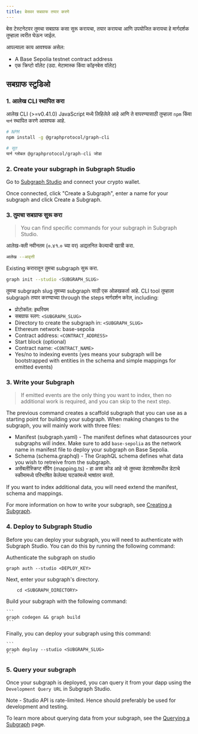 ```yaml
---
title: बेसवर सबग्राफ तयार करणे
---
```


बेस टेस्टनेटवर तुमचा सबग्राफ कसा सुरू करायचा, तयार करायचा आणि उपयोजित करायचा हे मार्गदर्शक तुम्हाला त्वरीत घेऊन जाईल.

आपल्याला काय आवश्यक असेल:

- A Base Sepolia testnet contract address
- एक क्रिप्टो वॉलेट (उदा. मेटामास्क किंवा कॉइनबेस वॉलेट)

## सबग्राफ स्टुडिओ

### 1. आलेख CLI स्थापित करा

आलेख CLI (>=v0.41.0) JavaScript मध्ये लिहिलेले आहे आणि ते वापरण्यासाठी तुम्हाला `npm` किंवा `यार्न` स्थापित करणे आवश्यक आहे.

```sh
# NPM
npm install -g @graphprotocol/graph-cli

# सूत
यार्न ग्लोबल @graphprotocol/graph-cli जोडा
```

### 2. Create your subgraph in Subgraph Studio

Go to [Subgraph Studio](https://thegraph.com/studio/) and connect your crypto wallet.

Once connected, click "Create a Subgraph", enter a name for your subgraph and click Create a Subgraph.

### 3. तुमचा सबग्राफ सुरू करा

> You can find specific commands for your subgraph in Subgraph Studio.

आलेख-क्ली नवीनतम (०.४१.० च्या वर) अद्यतनित केल्याची खात्री करा.

```sh
आलेख --आवृत्ती
```

Existing करारातून तुमचा subgraph सुरू करा.

```sh
graph init --studio <SUBGRAPH_SLUG>
```

तुमचा subgraph slug तुमच्या subgraph साठी एक ओळखकर्ता आहे. CLI tool तुम्हाला subgraph तयार करण्याच्या through the steps मार्गदर्शन करेल, including:

- प्रोटोकॉल: इथरियम
- सबग्राफ स्लग: `<SUBGRAPH_SLUG>`
- Directory to create the subgraph in: `<SUBGRAPH_SLUG>`
- Ethereum network: base-sepolia
- Contract address: `<CONTRACT_ADDRESS>`
- Start block (optional)
- Contract name: `<CONTRACT_NAME>`
- Yes/no to indexing events (yes means your subgraph will be bootstrapped with entities in the schema and simple mappings for emitted events)

### 3. Write your Subgraph

> If emitted events are the only thing you want to index, then no additional work is required, and you can skip to the next step.

The previous command creates a scaffold subgraph that you can use as a starting point for building your subgraph. When making changes to the subgraph, you will mainly work with three files:

- Manifest (subgraph.yaml) - The manifest defines what datasources your subgraphs will index. Make sure to add `base-sepolia` as the network name in manifest file to deploy your subgraph on Base Sepolia.
- Schema (schema.graphql) - The GraphQL schema defines what data you wish to retreive from the subgraph.
- असेंबलीस्क्रिप्ट मॅपिंग (mapping.ts) - हा असा कोड आहे जो तुमच्या डेटास्रोतमधील डेटाचे स्कीमामध्ये परिभाषित केलेल्या घटकांमध्ये भाषांतर करतो.

If you want to index additional data, you will need extend the manifest, schema and mappings.

For more information on how to write your subgraph, see [Creating a Subgraph](/developing/creating-a-subgraph).

### 4. Deploy to Subgraph Studio

Before you can deploy your subgraph, you will need to authenticate with Subgraph Studio. You can do this by running the following command:

Authenticate the subgraph on studio

```
graph auth --studio <DEPLOY_KEY>
```

Next, enter your subgraph's directory.

```
    cd <SUBGRAPH_DIRECTORY>
```

Build your subgraph with the following command:

````
```
graph codegen && graph build
```
````

Finally, you can deploy your subgraph using this command:

````
```
graph deploy --studio <SUBGRAPH_SLUG>
```
````

### 5. Query your subgraph

Once your subgraph is deployed, you can query it from your dapp using the `Development Query URL` in Subgraph Studio.

Note - Studio API is rate-limited. Hence should preferably be used for development and testing.

To learn more about querying data from your subgraph, see the [Querying a Subgraph](/querying/querying-the-graph) page.
